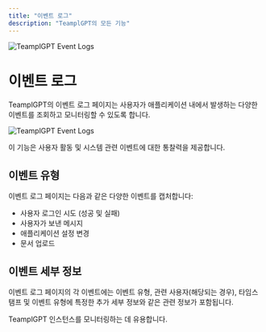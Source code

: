 ```yaml
---
title: "이벤트 로그"
description: "TeamplGPT의 모든 기능"
---
```



<Image
  src="/images/features/event-logs/header-image.png"
  height={1080}
  width={1920}
  quality={100}
  alt="TeamplGPT Event Logs"
/>

# 이벤트 로그

TeamplGPT의 이벤트 로그 페이지는 사용자가 애플리케이션 내에서 발생하는 다양한 이벤트를 조회하고 모니터링할 수 있도록 합니다.

<Image
  src="/images/features/event-logs/event-logs.png"
  height={1080}
  width={1920}
  quality={100}
  alt="TeamplGPT Event Logs"
/>

이 기능은 사용자 활동 및 시스템 관련 이벤트에 대한 통찰력을 제공합니다.

## 이벤트 유형

이벤트 로그 페이지는 다음과 같은 다양한 이벤트를 캡처합니다:

- 사용자 로그인 시도 (성공 및 실패)
- 사용자가 보낸 메시지
- 애플리케이션 설정 변경
- 문서 업로드

## 이벤트 세부 정보

이벤트 로그 페이지의 각 이벤트에는 이벤트 유형, 관련 사용자(해당되는 경우), 타임스탬프 및 이벤트 유형에 특정한 추가 세부 정보와 같은 관련 정보가 포함됩니다.

TeamplGPT 인스턴스를 모니터링하는 데 유용합니다.
